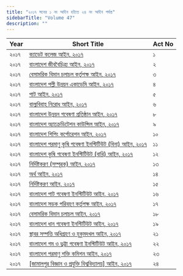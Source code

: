 ```yaml
---
title: "২০১৭ সনের ১ নং আইন হইতে ২৪ নং আইন পর্যন্ত"
sidebarTitle: "Volume 47"
description: ""
---
```


| Year | Short Title | Act No |
|------|-------------|--------|
| ২০১৭ | [ক্যাডেট কলেজ আইন, ২০১৭](/laws/act-1202) | ১ |
| ২০১৭ | [বাংলাদেশ জীববৈচিত্র্য আইন, ২০১৭](/laws/act-1203) | ২ |
| ২০১৭ | [বেসামরিক বিমান চলাচল কর্তৃপক্ষ আইন, ২০১৭](/laws/act-1204) | ৩ |
| ২০১৭ | [বাংলাদেশ পল্লী উন্নয়ন একাডেমি আইন, ২০১৭](/laws/act-1205) | ৪ |
| ২০১৭ | [পাট আইন, ২০১৭](/laws/act-1206) | ৫ |
| ২০১৭ | [বাল্যবিবাহ নিরোধ আইন, ২০১৭](/laws/act-1207) | ৬ |
| ২০১৭ | [বাংলাদেশ উন্নয়ন গবেষণা প্রতিষ্ঠান আইন, ২০১৭](/laws/act-1208) | ৮ |
| ২০১৭ | [বাংলাদেশ অ্যাক্রেডিটেশন কাউন্সিল আইন, ২০১৭](/laws/act-1209) | ৯ |
| ২০১৭ | [বাংলাদেশ শিপিং কর্পোরেশন আইন, ২০১৭](/laws/act-1210) | ১০ |
| ২০১৭ | [বাংলাদেশ পরমাণু কৃষি গবেষণা ইনস্টিটিউট (বিনা) আইন, ২০১৭](/laws/act-1211) | ১১ |
| ২০১৭ | [বাংলাদেশ কৃষি গবেষণা ইনস্টিটিউট (বারি) আইন, ২০১৭](/laws/act-1212) | ১২ |
| ২০১৭ | [নির্দিষ্টকরণ (সম্পূরক) আইন, ২০১৭](/laws/act-1213) | ১৩ |
| ২০১৭ | [অর্থ আইন, ২০১৭](/laws/act-1214) | ১৪ |
| ২০১৭ | [নির্দিষ্টকরণ আইন, ২০১৭](/laws/act-1215) | ১৫ |
| ২০১৭ | [বাংলাদেশ পাট গবেষণা ইনস্টিটিউট আইন, ২০১৭](/laws/act-1216) | ১৬ |
| ২০১৭ | [বাংলাদেশ সড়ক পরিবহণ কর্তৃপক্ষ আইন, ২০১৭](/laws/act-1217) | ১৭ |
| ২০১৭ | [বেসামরিক বিমান চলাচল আইন, ২০১৭](/laws/act-1218) | ১৮ |
| ২০১৭ | [বাংলাদেশ ধান গবেষণা ইনস্টিটিউট আইন, ২০১৭](/laws/act-1219) | ১৯ |
| ২০১৭ | [স্থাবর সম্পত্তি অধিগ্রহণ ও হুকুমদখল আইন, ২০১৭](/laws/act-1220) | ২১ |
| ২০১৭ | [বাংলাদেশ গম ও ভুট্টা গবেষণা ইনস্টিটিউট আইন, ২০১৭](/laws/act-1221) | ২২ |
| ২০১৭ | [বাংলাদেশ পরমাণু শক্তি কমিশন আইন, ২০১৭](/laws/act-1222) | ২৩ |
| ২০১৭ | [[জামালপুর বিজ্ঞান ও প্রযুক্তি বিশ্ববিদ্যালয়] আইন, ২০১৭](/laws/act-1223) | ২৪ |
